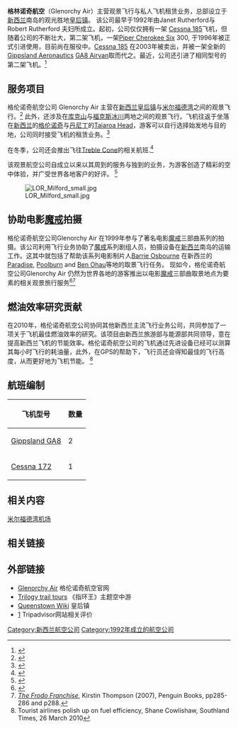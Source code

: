 {{Infobox Airline
| airline        = 格林诺奇航空 <br> Glenorchy Air
| logo           =
| logo_size      = 200
| fleet_size     = 4
| IATA           = -
| ICAO           = -
| callsign       = -
| parent         =
| company_slogan = 
| founded        = 1992年
| headquarters   = {{NZL}} [[皇后镇|皇后镇]]
| destinations   = 米尔福德湾 （Milford Sound）, 库克山 （Mount Cook）, Mt Aspiring, 福克斯冰川 （Fox Glacier）, 电影 《指环王》系列拍摄地点.
| key_people     = Robert Rutherford (机长/经营者) Janet Rutherford (CEO首席执行官)<ref>{{cite news|last=Fairfax NZ News|title=Airport readies for night flights|url=http://www.stuff.co.nz/southland-times/archives/queenstown/475726/Airport-readies-for-night-flights|accessdate=29 December 2012|newspaper=Southland Times|date=5 June 2008|archive-date=2015-09-24|archive-url=https://web.archive.org/web/20150924155322/http://www.stuff.co.nz/southland-times/archives/queenstown/475726/Airport-readies-for-night-flights|dead-url=no}}</ref> 
| hubs           = {{NZL}} [[皇后镇国际机场|皇后镇国际机场]]
| secondary_hubs = {{NZL}} [[格林诺奇|格林诺奇]]
| focus_cities   =
| frequent_flyer =
| lounge         =
| alliance       =
| subsidiaries   = Kiwi Shuttles （奇异巴士）
| website        = http://www.glenorchy.net.nz
}}

'''格林诺奇航空'''（Glenorchy Air）主营观景飞行与私人飞机租赁业务，总部设立于[[新西兰|新西兰]]南岛的观光胜地[[皇后镇|皇后镇]]。 该公司最早于1992年由Janet Rutherford与   Robert Rutherford 夫妇所成立。起初，公司仅仅拥有一架 [[Cessna_185|Cessna 185]]飞机，但随着公司的不断壮大，第二架飞机，一架[[Piper_Cherokee_Six|Piper Cherokee Six]] 300, 于1996年被正式引进使用，目前尚在服役中。[[Cessna_185|Cessna 185]] 在2003年被卖出，并被一架全新的[[GippsAero|Gippsland Aeronautics]] [[Gippsland_GA8|GA8 Airvan]]取而代之。最近，公司还引进了相同型号的第二架飞机。<ref>{{cite news|last=|first=|title=Flight company receives 2nd GA8 Airvan|url=http://www.odt.co.nz/news/queenstown-lakes/268442/flight-company-receives-2nd-ga8-airvan|accessdate=6 December 2013|newspaper=Otago Daily Times|date=13 Aug 2013|archive-date=2015-09-24|archive-url=https://web.archive.org/web/20150924114248/http://www.odt.co.nz/news/queenstown-lakes/268442/flight-company-receives-2nd-ga8-airvan|dead-url=no}}</ref>

== 服务项目 ==
格伦诺奇航空公司 Glenorchy Air 主营在[[新西兰|新西兰]][[皇后镇|皇后镇]]与[[米尔福德湾|米尔福德湾]]之间的观景飞行。<ref>{{cite news|last=Dodgshun|first=Joe|title=Off to Milford Sound for a paddle|url=http://www.odt.co.nz/lifestyle/travel/195328/milford-sound-paddle|accessdate=29 December 2012|newspaper=Otago Daily Times|date=24 Jan 2012|archive-date=2015-09-24|archive-url=https://web.archive.org/web/20150924071428/http://www.odt.co.nz/lifestyle/travel/195328/milford-sound-paddle|dead-url=no}}</ref>  此外，还涉及在[[库克山|库克山]]与[[福克斯冰川|福克斯冰川]]两地之间的观景飞行。飞机往返于坐落在[[新西兰|新西兰]]的[[格伦诺奇|格伦诺奇]]与[[丹尼丁|丹尼丁]]的[[Taiaroa_Head|Taiaroa Head]]，游客可以自行选择始发地与目的地，公司同时接受飞机的租赁业务。<ref>{{cite news|title=Heavy snow strands tourists - Glenorchy Air to the rescue|url=http://www.pirep.org/forum/viewtopic.php?t=1847&sid=f09219b606f2d25bf1ada2f36891a387|accessdate=29 December 2012|newspaper=Southland Times|date=15 Jul 2006|deadurl=yes|archiveurl=https://web.archive.org/web/20141109180244/http://www.pirep.org/forum/viewtopic.php?t=1847&sid=f09219b606f2d25bf1ada2f36891a387|archivedate=2014年11月9日}}</ref>

在冬季，公司还会推出飞往[[Treble_Cone|Treble Cone]]的相关航班.<ref>{{cite web|title=How to get to Treble Cone|url=http://www.treblecone.com/mountain-information/how-to-get-here.asp|publisher=Treble Cone|accessdate=29 December 2012|archive-url=https://web.archive.org/web/20130208163714/http://www.treblecone.com/mountain-information/how-to-get-here.asp|archive-date=2013-02-08|dead-url=yes}}</ref>

该观景航空公司自成立以来以其周到的服务与独到的业务，为游客创造了精彩的空中体验，并广受世界各地客户的好评。 <ref>{{cite web|title=Glenorchy Air: Traveller Reviews|url= http://www.tripadvisor.co.uk/ShowUserReviews-g255122-d1897348-r116913538-Glenorchy_Air-Queenstown_South_Island.html|publisher=Trip Advisor|accessdate=29 December 2012}}</ref>

[[File:LOR_Milford_small.jpg|thumb]]

== 协助电影[[魔戒|魔戒]]拍摄 ==
格伦诺奇航空公司Glenorchy Air 在1999年参与了著名电影[[魔戒|魔戒]]三部曲系列的拍摄。该公司利用飞行业务协助了[[魔戒|魔戒]]系列剧组人员，拍摄设备在[[新西兰|新西兰]]南岛的运输工作。这其中就包括了帮助该系列电影制片人[[Barrie_M._Osborne|Barrie Osbourne]] 在新西兰的[[Paradise|Paradise]], [[Poolburn|Poolburn]] and [[Ben_Ohau_Range|Ben Ohau]]等地的取景飞行任务。 现如今，格伦诺奇航空公司Glenorchy Air 仍然为世界各地的游客推出以电影[[魔戒
]]三部曲取景地点为要素的相关观景旅行服务<ref>{{cite news|last=BROOKE|first=JAMES|title=A Long Journey Rewarded|url=http://www.nytimes.com/2002/12/22/travel/a-long-journey-rewarded.html?pagewanted=all&src=pm|accessdate=29 December 2012|newspaper=New York Times|date=22 December 2002|archive-date=2016-03-05|archive-url=https://web.archive.org/web/20160305055811/http://www.nytimes.com/2002/12/22/travel/a-long-journey-rewarded.html?pagewanted=all&src=pm|dead-url=no}}</ref><ref>''[[The_Frodo_Franchise|The Frodo Franchise]]'', Kirstin Thompson (2007), Penguin Books, pp285-286 and p288.</ref>

== 燃油效率研究贡献 ==
在2010年，格伦诺奇航空公司协同其他新西兰主流飞行业务公司，共同参加了一项关于飞机最佳燃油效率的研究。该项目由新西兰旅游部与能源部共同领导，意在提高新西兰飞机的节能效率。格伦诺奇航空公司的飞机通过先进设备已经可以测算其每小时飞行的耗油量，此外，在GPS的帮助下，飞行员还会得知最佳的飞行高度，从而更好地为飞机节能。
<ref>Tourist airlines polish up on fuel efficiency, Shane Cowlishaw, Southland Times, 26 March 2010</ref>

==航班编制==
{| class="wikitable"
|-
! 飞机型号
! 数量
|-
| [[Gippsland_GA8|Gippsland GA8]]
| 2
|-
| [[Cessna_172|Cessna 172]]
| 1
|}

== 相关内容 ==

[[米尔福德湾机场|米尔福德湾机场]]

== 相关链接 ==
{{Reflist}}

== 外部链接 ==
* [https://web.archive.org/web/20130208035718/http://www.glenorchy.net.nz/ Glenorchy Air] 格伦诺奇航空官网
* [http://www.trilogytrail.com Trilogy trail tours] {{Wayback|url=http://www.trilogytrail.com/ |date=20210125224343 }} 《指环王》主题空中游
* [http://www.queenstown.net.nz/index.php?title=Main_Page Queenstown Wiki] {{Wayback|url=http://www.queenstown.net.nz/index.php?title=Main_Page |date=20210310223917 }} 皇后镇
* [http://www.tripadvisor.com/Attraction_Review-g255122-d1897348-Reviews-Glenorchy_Air-Queenstown_Otago_Region_South_Island.html] {{Wayback|url=http://www.tripadvisor.com/Attraction_Review-g255122-d1897348-Reviews-Glenorchy_Air-Queenstown_Otago_Region_South_Island.html |date=20210313140917 }} Tripadvisor网站相关评价 

[[Category:新西兰航空公司|Category:新西兰航空公司]]
[[Category:1992年成立的航空公司|Category:1992年成立的航空公司]]
